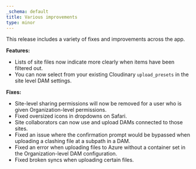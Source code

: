 ```yaml
---
_schema: default
title: Various improvements
type: minor
---
```

This release includes a variety of fixes and improvements across the app.

**Features:**

* Lists of site files now indicate more clearly when items have been filtered out.
* You can now select from your existing Cloudinary `upload_presets` in the site level DAM settings.

**Fixes:**

* Site-level sharing permissions will now be removed for a user who is given Organization-level permissions.
* Fixed oversized icons in dropdowns on Safari.
* Site collaborators can now use and upload DAMs connected to those sites.
* Fixed an issue where the confirmation prompt would be bypassed when uploading a clashing file at a subpath in a DAM.
* Fixed an error when uploading files to Azure without a container set in the Organization-level DAM configuration.
* Fixed broken syncs when uploading certain files.